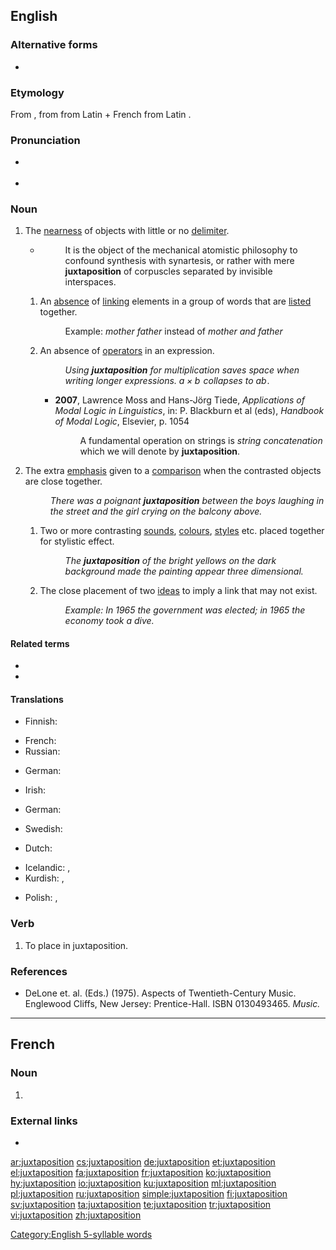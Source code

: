 {{also|juxta-position}}
==English==
{{wikipedia|dab=Juxtaposition}}

===Alternative forms===
* {{l|en|juxta-position}}

===Etymology===
From {{der|en|fr|juxtaposition}}, from {{der|en|la|iuxtā||near}} from Latin {{m|la|iungō||to join}} + French {{m|fr|position||position}} from Latin {{m|la|pōnō||to place}}.

===Pronunciation===
* {{a|UK|US}} {{IPA|/ˌdʒʌk.stə.pəˈzɪʃ.ən/|lang=en}}
* {{audio|en-us-juxtaposition.ogg|Audio (US)|lang=en}}
[[Category:English 5-syllable words]]

===Noun===
{{en-noun}}

# The [[nearness]] of objects with little or no [[delimiter]].
#* {{w|Samuel Taylor Coleridge}}
#*: It is the object of the mechanical atomistic philosophy to confound synthesis with synartesis, or rather with mere '''juxtaposition''' of corpuscles separated by invisible interspaces.
## {{lb|en|grammar}} An [[absence]] of [[link]]ing elements in a group of words that are [[list]]ed together.
##: Example: ''mother father'' instead of ''mother and father''
## {{lb|en|mathematics}} An absence of [[operator]]s in an expression.
##: ''Using '''juxtaposition''' for multiplication saves space when writing longer expressions. <math>a \times b \!</math> collapses to <math>ab\!</math>.''
##* '''2007''', Lawrence Moss and Hans-Jörg Tiede, ''Applications of Modal Logic in Linguistics'', in: P. Blackburn et al (eds), ''Handbook of Modal Logic'', Elsevier, p. 1054
##*: A fundamental operation on strings is ''string concatenation'' which we will denote by '''juxtaposition'''.
# The extra [[emphasis]] given to a [[comparison]] when the contrasted objects are close together.
#: ''There was a poignant '''juxtaposition''' between the boys laughing in the street and the girl crying on the balcony above.''
## {{lb|en|arts}} Two or more contrasting [[sound]]s, [[colour]]s, [[style]]s etc. placed together for stylistic effect.
##: ''The '''juxtaposition''' of the bright yellows on the dark background made the painting appear three dimensional.''
## {{lb|en|rhetoric}} The close placement of two [[idea]]s to imply a link that may not exist.
##: ''Example: In 1965 the government was elected; in 1965 the economy took a dive.''

====Related terms====
* {{l|en|juxtapose}}
* {{l|en|juxtaposed}}

====Translations====
{{trans-top|The nearness of objects with little or no delimiter}}
* Finnish: {{t|fi|vierekkäin asettelu}}
{{trans-mid}}
* French: {{t+|fr|juxtaposition|f}}
* Russian: {{t+|ru|бли́зость|f}}
{{trans-bottom}}

{{trans-top|grammar: absence of linking elements in a group of words that are listed together}}
{{trans-mid}}
{{trans-bottom}}

{{trans-top|mathematics: absence of operators}}
* German: {{t+|de|Juxtaposition|f}}
{{trans-mid}}
* Irish: {{t|ga|neas-suíomh|m}}
{{trans-bottom}}

{{trans-top|extra emphasis given to a comparison}}
* German: {{t+|de|Gegenüberstellung|f}}
{{trans-mid}}
* Swedish: {{t|sv|sida vid sida}}
{{trans-bottom}}

{{trans-top|arts: contrasting sounds or colours}}
* Dutch: {{t|nl|juxtapositie}}
{{trans-mid}}
{{trans-bottom}}

{{trans-top|rhetoric: placement of ideas}}
{{trans-mid}}
{{trans-bottom}}

{{checktrans-top}}
* Icelandic: {{t-check|is|hliðsetning|f}}, {{t-check|is|hliðstaða|f}}
* Kurdish: {{t+check|ku|berhev|alt=berhevdan}} <!-- was "[[berhev|berhevdan]]" - assumed inflected form or vocalised spelling; please verify if linking is acceptable. see [[User:Kephir/gadgets/xte#Translation_fixing]] -->, {{t+check|ku|berhev|alt=dan berhev}} <!-- was "dan [[berhev]]" - assumed inflected form or vocalised spelling; please verify if linking is acceptable. see [[User:Kephir/gadgets/xte#Translation_fixing]] -->
{{trans-mid}}
* Polish: {{t-check|pl|zestawienie}}, {{t+check|pl|porównanie}}
{{trans-bottom}}

===Verb===
{{en-verb}}

# To place in juxtaposition.

===References===
* DeLone et. al. (Eds.) (1975). Aspects of Twentieth-Century Music. Englewood Cliffs, New Jersey: Prentice-Hall. ISBN 0130493465. ''Music.''

----

==French==

===Noun===
{{fr-noun|f}}

# {{l|en|juxtaposition}}

===External links===
* {{R:TLFi}}

[[ar:juxtaposition]]
[[cs:juxtaposition]]
[[de:juxtaposition]]
[[et:juxtaposition]]
[[el:juxtaposition]]
[[fa:juxtaposition]]
[[fr:juxtaposition]]
[[ko:juxtaposition]]
[[hy:juxtaposition]]
[[io:juxtaposition]]
[[ku:juxtaposition]]
[[ml:juxtaposition]]
[[pl:juxtaposition]]
[[ru:juxtaposition]]
[[simple:juxtaposition]]
[[fi:juxtaposition]]
[[sv:juxtaposition]]
[[ta:juxtaposition]]
[[te:juxtaposition]]
[[tr:juxtaposition]]
[[vi:juxtaposition]]
[[zh:juxtaposition]]